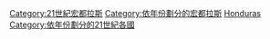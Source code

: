 [[Category:21世紀宏都拉斯|Category:21世紀宏都拉斯]]
[[Category:依年份劃分的宏都拉斯|Category:依年份劃分的宏都拉斯]]
[[Category:依年份劃分的21世紀中美洲|Honduras]]
[[Category:依年份劃分的21世紀各國|Category:依年份劃分的21世紀各國]]